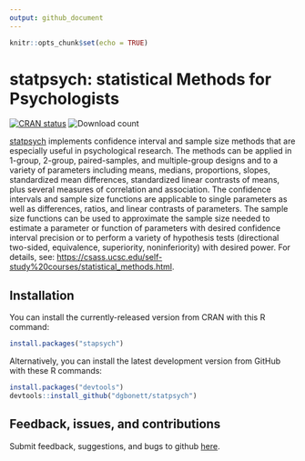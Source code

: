 ```yaml
---
output: github_document
---
```


```r
knitr::opts_chunk$set(echo = TRUE)
```

# statpsych: statistical Methods for Psychologists
[![CRAN status](https://www.r-pkg.org/badges/version/statpsych)](https://CRAN.R-project.org/package=statpsych)
![Download count](https://cranlogs.r-pkg.org/badges/last-month/statpsych)


[statpsych](https://github.com/dgbonett/statpsych) implements confidence interval and sample size methods that are especially useful in psychological research. The methods can be applied in 1-group, 2-group, paired-samples, and multiple-group designs and to a variety of parameters including means, medians, proportions, slopes, standardized mean differences, standardized linear contrasts of means, plus several measures of correlation and association. The confidence intervals and sample size functions are applicable to single parameters as well as differences, ratios, and linear contrasts of parameters.  The sample size functions can be used to approximate the sample size needed to estimate a parameter or function of parameters with desired confidence interval precision or to perform a variety of hypothesis tests (directional two-sided, equivalence, superiority, noninferiority) with desired power. For details, see: <https://csass.ucsc.edu/self-study%20courses/statistical_methods.html>.

## Installation

You can install the currently-released version from CRAN with this R
command:

```r
install.packages("stapsych")
```

Alternatively, you can install the latest development version from GitHub with these R
commands:

```r
install.packages("devtools")
devtools::install_github("dgbonett/statpsych")
```


## Feedback, issues, and contributions
Submit feedback, suggestions, and bugs to github [here](https://github.com/dgbonett/statpsych/issues/new).  

